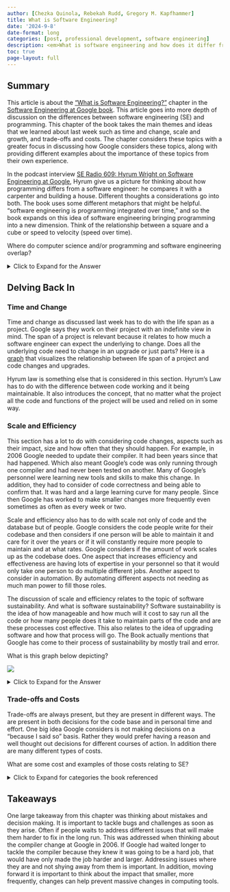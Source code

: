 ```yaml
---
author: [Chezka Quinola, Rebekah Rudd, Gregory M. Kapfhammer]
title: What is Software Engineering?
date: '2024-9-8'
date-format: long
categories: [post, professional development, software engineering]
description: <em>What is software engineering and how does it differ from computer science?</em>
toc: true
page-layout: full
---
```


## Summary

This article is about the ["What is Software
Engineering?"](https://abseil.io/resources/swe-book/html/ch01.html) chapter in
the [Software Engineering at Google book](https://abseil.io/resources/swe-book).
This article goes into more depth of discussion on the differences between
software engineering (SE) and programming. This chapter of the book takes the
main themes and ideas that we learned about last week such as time and change,
scale and growth, and trade-offs and costs. The chapter considers these topics
with a greater focus in discussing how Google considers these topics, along with
providing different examples about the importance of these topics from their own
experience. 

In the podcast interview [SE Radio 609: Hyrum Wright on Software Engineering at
Google](https://se-radio.net/2024/03/se-radio-609-hyrum-wright-on-software-engineering-at-google/),
Hyrum give us a picture for thinking about how programming differs from a
software engineer: he compares it with a carpenter and building a house.
Different thoughts a considerations go into both. The book uses some different
metaphors that might be helpful. "software engineering is programming integrated
over time," and so the book expands on this idea of software engineering
bringing programming into a new dimension. Think of the relationship between a
square and a cube or speed to velocity (speed over time). 

Where do computer science and/or programming and software engineering overlap?

<details> <summary>Click to Expand for the Answer</summary> The overlap in the
  area of software development. With that said, software engineering also
  considers not only development, but also modification and maintenance.
</details>

## Delving Back In

### Time and Change

Time and change as discussed last week has to do with the life span as a
project. Google says they work on their project with an indefinite view in mind.
The span of a project is relevant because it relates to how much a software
engineer can expect the underlying to change. Does all the underlying code need
to change in an upgrade or just parts? Here is a
[graph](https://abseil.io/resources/swe-book/html/images/seag_0101.png) that
visualizes the relationship between life span of a project and code changes and
upgrades. 

Hyrum law is something else that is considered in this section. Hyrum's Law has
to do with the difference between code working and it being maintainable. It
also introduces the concept, that no matter what the project all the code and
functions of the project will be used and relied on in some way.

### Scale and Efficiency

This section has a lot to do with considering code changes, aspects such as
their impact, size and how often that they should happen. For example, in 2006
Google needed to update their compiler. It had been years since that had
happened. Which also meant Google's code was only running through one compiler
and had never been tested on another. Many of Google's personnel were learning
new tools and skills to make this change. In addition, they had to consider of
code correctness and being able to confirm that. It was hard and a large
learning curve for many people. Since then Google has worked to make smaller
changes more frequently even sometimes as often as every week or two. 

Scale and efficiency also has to do with scale not only of code and the database
but of people. Google considers the code people write for their codebase and
then considers if one person will be able to maintain it and care for it over
the years or if it will constantly require more people to maintain and at what
rates. Google considers if the amount of work scales up as the codebase does.
One aspect that increases efficiency and effectiveness are having lots of
expertise in your personnel so that it would only take one person to do multiple
different jobs. Another aspect to consider in automation. By automating
different aspects not needing as much man power to fill those roles. 

The discussion of scale and efficiency relates to the topic of software
sustainability. And what is software sustainability? Software sustainability is
the idea of how manageable and how much will it cost to say run all the code or
how many people does it take to maintain parts of the code and are these
processes cost effective. This also relates to the idea of upgrading software
and how that process will go. The Book actually mentions that Google has come to
their process of sustainability by mostly trail and error. 

What is this graph below depicting?

![](shifting_left.png)

<details>
<summary>Click to Expand for the Answer</summary>

The cost of finding bugs can vary based on when in the development process you
find them. The goal is to find the bugs as early in the process as possible so
the changes don't cost as much as it would, after deploying your aftifact.

</details>

### Trade-offs and Costs

Trade-offs are always present, but they are present in different ways. The are
present in both decisions for the code base and in personal time and effort. One
big idea Google considers is not making decisions on a "because I said so"
basis. Rather they would prefer having a reason and well thought out decisions
for different courses of action.  In addition there are many different types of
costs. 

What are some cost and examples of those costs relating to SE?

<details>
<summary>Click to Expand for categories the book referenced</summary>

Financial, resource, personnel, transaction (taking action), opportunity (not
taking action), and societal costs

</details>

## Takeaways

One large takeaway from this chapter was thinking about mistakes and decision
making. It is important to tackle bugs and challenges as soon as they arise.
Often if people waits to address different issues that will make them harder to
fix in the long run. This was addressed when thinking about the compiler change
at Google in 2006. If Google had waited longer to tackle the compiler because
they knew it was going to be a hard job, that would have only made the job
harder and larger. Addressing issues where they are and not shying away from
them is important. In addition, moving forward it is important to think about
the impact that smaller, more frequently, changes can help prevent massive
changes in computing tools.
